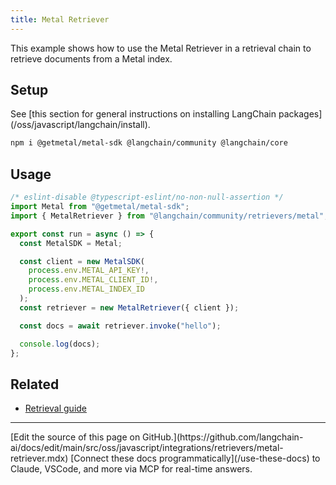 ```yaml
---
title: Metal Retriever
---
```


This example shows how to use the Metal Retriever in a retrieval chain to retrieve documents from a Metal index.

## Setup

<Tip>
See [this section for general instructions on installing LangChain packages](/oss/javascript/langchain/install).
</Tip>

```bash npm
npm i @getmetal/metal-sdk @langchain/community @langchain/core
```

## Usage

```typescript
/* eslint-disable @typescript-eslint/no-non-null-assertion */
import Metal from "@getmetal/metal-sdk";
import { MetalRetriever } from "@langchain/community/retrievers/metal";

export const run = async () => {
  const MetalSDK = Metal;

  const client = new MetalSDK(
    process.env.METAL_API_KEY!,
    process.env.METAL_CLIENT_ID!,
    process.env.METAL_INDEX_ID
  );
  const retriever = new MetalRetriever({ client });

  const docs = await retriever.invoke("hello");

  console.log(docs);
};
```

## Related

- [Retrieval guide](/oss/javascript/langchain/retrieval)

---

<Callout icon="pen-to-square" iconType="regular">
    [Edit the source of this page on GitHub.](https://github.com/langchain-ai/docs/edit/main/src/oss/javascript/integrations/retrievers/metal-retriever.mdx)
</Callout>
<Tip icon="terminal" iconType="regular">
    [Connect these docs programmatically](/use-these-docs) to Claude, VSCode, and more via MCP for    real-time answers.
</Tip>
